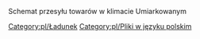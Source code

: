 Schemat przesyłu towarów w klimacie Umiarkowanym
[[Category:pl/Ładunek]]
[[Category:pl/Pliki w języku polskim]]